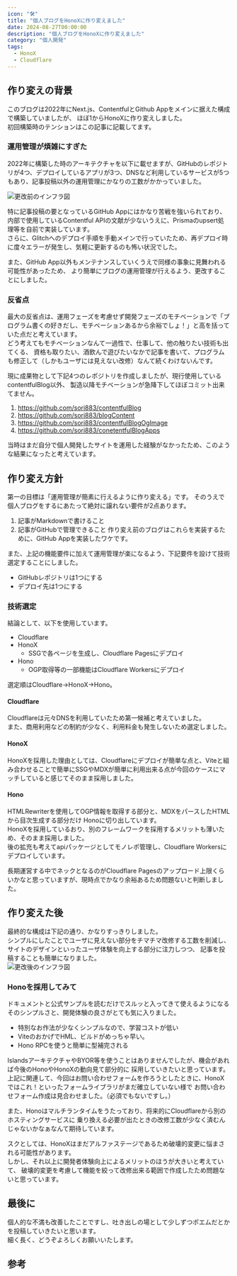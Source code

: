 ```yaml
---
icon: "🛠️"
title: "個人ブログをHonoXに作り変えました"
date: 2024-08-27T00:00:00
description: "個人ブログをHonoXに作り変えました"
category: "個人開発"
tags:
  - HonoX
  - Cloudflare
---
```


## 作り変えの背景
このブログは2022年にNext.js、ContentfulとGithub Appをメインに据えた構成で構築していましたが、
ほぼ1からHonoXに作り変えしました。  
初回構築時のテンションはこの記事に記載してます。  
<ExLinkCard url="https://sori883.dev/posts/this_blog_architecture/" />

### 運用管理が煩雑にすぎた
2022年に構築した時のアーキテクチャを以下に載せますが、GitHubのレポジトリが4つ、デプロイしているアプリが3つ、DNSなど利用しているサービスが5つ
もあり、記事投稿以外の運用管理にかなりの工数がかかっていました。 

![更改前のインフラ図](./old_infra.webp)

特に記事投稿の要となっているGitHub Appにはかなり苦戦を強いられており、
内部で使用しているContentful APIの文献が少ないうえに、Prismaのupsert処理等を自前で実装しています。  
さらに、Glitchへのデプロイ手順を手動メインで行っていたため、再デプロイ時に度々エラーが発生し、気軽に更新するのも怖い状況でした。  

また、GitHub App以外もメンテナンスしていくうえで同様の事象に見舞われる可能性があったため、
より簡単にブログの運用管理が行えるよう、更改することにしました。  

### 反省点
最大の反省点は、運用フェーズを考慮せず開発フェーズのモチベーションで「プログラム書くの好きだし、モチベーションあるから余裕でしょ！」と高を括っていた点だと考えています。  
どう考えてもモチベーションなんて一過性で、仕事して、他の触りたい技術も出てくる、
資格も取りたい、酒飲んで遊びたいなかで記事を書いて、プログラムも修正して（しかもユーザには見えない改修）なんて続くわけないんです。  

現に成果物として下記4つのレポジトリを作成しましたが、現行使用しているcontentfulBlog以外、
製造以降モチベーションが急降下してほぼコミット出来てません。  
1. https://github.com/sori883/contentfulBlog
1. https://github.com/sori883/blogContent
1. https://github.com/sori883/contentfulBlogOgImage
1. https://github.com/sori883/conetentfulBlogApps

当時はまだ自分で個人開発したサイトを運用した経験がなかったため、このような結果になったと考えています。  

## 作り変え方針
第一の目標は「運用管理が簡素に行えるように作り変える」です。
そのうえで個人ブログをするにあたって絶対に譲れない要件が2点あります。   
1. 記事がMarkdownで書けること
1. 記事がGitHubで管理できること
作り変え前のブログはこれらを実装するために、GitHub Appを実装したワケです。  

また、上記の機能要件に加えて運用管理が楽になるよう、下記要件を設けて技術選定することにしました。    
- GitHubレポジトリは1つにする
- デプロイ先は1つにする

### 技術選定
結論として、以下を使用しています。  
- Cloudflare
- HonoX
  - SSGで各ページを生成し、Cloudflare Pagesにデプロイ
- Hono
  - OGP取得等の一部機能はCloudflare Workersにデプロイ

選定順はCloudflare→HonoX→Hono。  

#### Cloudflare
Cloudflareは元々DNSを利用していたため第一候補と考えていました。  
また、商用利用などの制約が少なく、利用料金も発生しないため選定しました。  

#### HonoX
HonoXを採用した理由としては、Cloudflareにデプロイが簡単な点と、Viteと組み合わせることで簡単にSSGやMDXが簡単に利用出来る点が今回のケースにマッチしていると感じてそのまま採用しました。  

#### Hono
HTMLRewriterを使用してOGP情報を取得する部分と、MDXをパースしたHTMLから目次生成する部分だけ
Honoに切り出しています。  
HonoXを採用しているおり、別のフレームワークを採用するメリットも薄いため、そのまま採用しました。  
後の拡充も考えてapiパッケージとしてモノレポ管理し、Cloudflare Workersにデプロイしています。 


長期運営する中でネックとなるのがCloudflare Pagesのアップロード上限くらいかなと思っていますが、現時点でかなり余裕あるため問題ないと判断しました。  
<ExLinkCard url="https://developers.cloudflare.com/pages/platform/limits/" />

## 作り変えた後
最終的な構成は下記の通り、かなりすっきりしました。  
シンプルにしたことでユーザに見えない部分をチマチマ改修する工数を削減し、サイトのデザインといったユーザ体験を向上する部分に注力しつつ、
記事を投稿することも簡単になりました。  
![更改後のインフラ図](./new_infra.webp)

### Honoを採用してみて
ドキュメントと公式サンプルを読むだけでスルッと入ってきて使えるようになるそのシンプルさと、開発体験の良さがとても気に入りました。
- 特別なお作法が少なくシンプルなので、学習コストが低い
- ViteのおかげでHML、ビルドがめっちゃ早い。
- Hono RPCを使うと簡単に型補完される

IslandsアーキテクチャやBYOR等を使うことはありませんでしたが、機会があれば今後のHonoやHonoXの動向見て部分的に
採用していきたいと思っています。  
上記に関連して、今回はお問い合わせフォームを作ろうとしたときに、HonoXではこれ！といったフォームライブラリがまだ確立していない様で
お問い合わせフォーム作成は見合わせました。（必須でもないですし。）  

また、Honoはマルチランタイムをうたっており、将来的にCloudflareから別のホスティングサービスに
乗り換える必要が出たときの改修工数が少なく済むんじゃないかなぁなんて期待しています。  

スクとしては、HonoXはまだアルファステージであるため破壊的変更に悩まされる可能性があります。  
しかし、それ以上に開発者体験向上によるメリットのほうが大きいと考えていて、
破壊的変更を考慮して機能を絞って改修出来る範囲で作成したため問題ないと思っています。  

## 最後に
個人的な不満も改善したことですし、吐き出しの場として少しずつポエムだとかを投稿していきたいと思います。  
細く長く、どうぞよろしくお願いいたします。


## 参考
<ExLinkCard url="https://zenn.dev/yusukebe/articles/724940fa3f2450" />
<ExLinkCard url="https://blog.p1ass.com/posts/migrate-to-hono/" />

